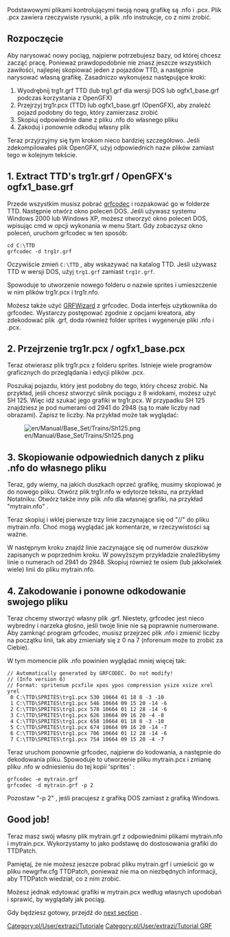 {{pl/Development/NewGRF/inne strony|en=www.tt-wiki.net/wiki/NFO_Foundations|pl=pl/Development/NewGRF/NFO Tutorial/Foundations}} {{en/-}}
<!--{{NFOTutorial}}-->{{pl/Development/NewGRF/NFO Tutorial/Navigation}}

Podstawowymi plikami kontrolującymi twoją nową grafikę są .nfo i .pcx. Plik .pcx zawiera rzeczywiste rysunki, a plik .nfo instrukcje, co z nimi zrobić.

==Rozpoczęcie==

Aby narysować nowy pociąg, najpierw potrzebujesz bazy, od której chcesz zacząć pracę. Ponieważ prawdopodobnie nie znasz jeszcze wszystkich zawiłości, najlepiej skopiować jeden z pojazdów TTD, a następnie narysować własną grafikę. Zasadniczo wykonujesz następujące kroki:
# Wyodrębnij trg1r.grf TTD (lub trg1.grf dla wersji DOS lub ogfx1_base.grf podczas korzystania z OpenGFX)
# Przejrzyj trg1r.pcx (TTD) lub ogfx1_base.grf (OpenGFX), aby znaleźć pojazd podobny do tego, który zamierzasz zrobić
# Skopiuj odpowiednie dane z pliku .nfo do własnego pliku
# Zakoduj i ponownie odkoduj własny plik

Teraz przyjrzyjmy się tym krokom nieco bardziej szczegółowo. Jeśli zdekompilowałeś plik OpenGFX, użyj odpowiednich nazw plików zamiast tego w kolejnym tekście.

==1. Extract TTD's trg1r.grf / OpenGFX's ogfx1_base.grf==

Przede wszystkim musisz pobrać [http://www.openttd.org/download-grfcodec grfcodec] i rozpakować go w folderze TTD. Następnie otwórz okno poleceń DOS. Jeśli używasz systemu Windows 2000 lub Windows XP, możesz otworzyć okno poleceń DOS, wpisując cmd w opcji wykonania w menu Start. Gdy zobaczysz okno poleceń, uruchom grfcodec w ten sposób:

<pre>cd C:\TTD
grfcodec -d trg1r.grf</pre>

Oczywiście zmień  <tt>C:\TTD</tt> , aby wskazywać na katalog TTD. Jeśli używasz TTD w wersji DOS, użyj <tt>trg1.grf</tt> zamiast <tt>trg1r.grf</tt>.

Spowoduje to utworzenie nowego folderu o nazwie sprites i umieszczenie w nim plików trg1r.pcx i trg1r.nfo.

Możesz także użyć [http://www.divxland.org/ttd/grfwizard.htm GRFWizard] z grfcodec. Doda interfejs użytkownika do grfcodec. Wystarczy postępować zgodnie z opcjami kreatora, aby zdekodować plik .grf, doda również folder sprites i wygeneruje pliki .nfo i .pcx.

==2. Przejrzenie trg1r.pcx / ogfx1_base.pcx==

Teraz otwierasz plik trg1r.pcx z folderu sprites. Istnieje wiele programów graficznych do przeglądania i edycji plików .pcx.

Poszukaj pojazdu, który jest podobny do tego, który chcesz zrobić. Na przykład, jeśli chcesz stworzyć silnik pociągu z 8 widokami, możesz użyć SH 125. Więc idź szukać jego grafiki w trg1r.pcx. W przypadku SH 125 znajdziesz je pod numerami od 2941 do 2948 (są to małe liczby nad obrazami). Zapisz te liczby. Na przykład może tak wyglądać:

[[File:en/Manual/Base Set/Trains/Sh125.png]]

==3. Skopiowanie odpowiednich danych z pliku .nfo do własnego pliku==

Teraz, gdy wiemy, na jakich duszkach oprzeć grafikę, musimy skopiować je do nowego pliku. Otwórz plik trg1r.nfo w edytorze tekstu, na przykład Notatniku. Otwórz także inny plik .nfo dla własnej grafiki, na przykład "mytrain.nfo" .

Teraz skopiuj i wklej pierwsze trzy linie zaczynające się od "//" do pliku mytrain.nfo. Choć mogą wyglądać jak komentarze, w rzeczywistości są ważne.

W następnym kroku znajdź linie zaczynające się od numerów duszków zapisanych w poprzednim kroku. W powyższym przykładzie znaleźlibyśmy linie o numerach od 2941 do 2948. Skopiuj również te osiem (lub jakkolwiek wiele) linii do pliku mytrain.nfo.

==4. Zakodowanie i ponowne odkodowanie swojego pliku==

Teraz chcemy stworzyć własny plik .grf. Niestety, grfcodec jest nieco wybredny i narzeka głośno, jeśli twoje linie nie są poprawnie numerowane. Aby zamknąć program grfcodec, musisz przejrzeć plik .nfo i zmienić liczby na początku linii, tak aby zmieniały się z 0 na 7 (nforenum może to zrobić za Ciebie).

W tym momencie plik .nfo powinien wyglądać mniej więcej tak:

<pre>// Automatically generated by GRFCODEC. Do not modify!
// (Info version 6)
// Format: spritenum pcxfile xpos ypos compression ysize xsize xrel yrel
 0 C:\TTD\SPRITES\trg1.pcx 530 10664 01 18 8 -3 -10
 1 C:\TTD\SPRITES\trg1.pcx 546 10664 09 15 20 -14 -6
 2 C:\TTD\SPRITES\trg1.pcx 578 10664 01 12 28 -14 -6
 3 C:\TTD\SPRITES\trg1.pcx 626 10664 09 16 20 -4 -8
 4 C:\TTD\SPRITES\trg1.pcx 658 10664 01 18 8 -3 -10
 5 C:\TTD\SPRITES\trg1.pcx 674 10664 09 16 20 -14 -7
 6 C:\TTD\SPRITES\trg1.pcx 706 10664 01 12 28 -14 -6
 7 C:\TTD\SPRITES\trg1.pcx 754 10664 09 15 20 -4 -7</pre>

Teraz uruchom ponownie grfcodec, najpierw do kodowania, a następnie do dekodowania pliku. Spowoduje to utworzenie pliku mytrain.pcx i zmianę pliku .nfo w odniesieniu do tej kopii 'sprites' :

<pre>grfcodec -e mytrain.grf
grfcodec -d mytrain.grf -p 2</pre>

Pozostaw "-p 2" , jeśli pracujesz z grafiką DOS zamiast z grafiką Windows.

==Good job!==

Teraz masz swój własny plik mytrain.grf z odpowiednimi plikami mytrain.nfo i mytrain.pcx. Wykorzystamy to jako podstawę do dostosowania grafiki do TTDPatch.

Pamiętaj, że nie możesz jeszcze pobrać pliku mytrain.grf i umieścić go w pliku newgrfw.cfg TTDPatch, ponieważ nie ma on niezbędnych informacji, aby TTDPatch wiedział, co z nim zrobić.

Możesz jednak edytować grafiki w mytrain.pcx według własnych upodobań i sprawić, by wyglądały jak pociąg.

Gdy będziesz gotowy, przejdź do [http://www.tt-wiki.net/wiki/TheFirstVehicle next section] .
<!--[[Category:Tutorials]][[Category:GRF Tutorial]]-->[[Category:pl/User/extrazi/Tutoriale]][[Category:pl/User/extrazi/Tutorial GRF]]